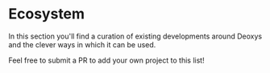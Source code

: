 
# Ecosystem

In this section you'll find a curation of existing developments around Deoxys and the clever ways in which it can be used.

<Callout type="warning" emoji="🚧">
  Feel free to submit a PR to add your own project to this list!
</Callout>
